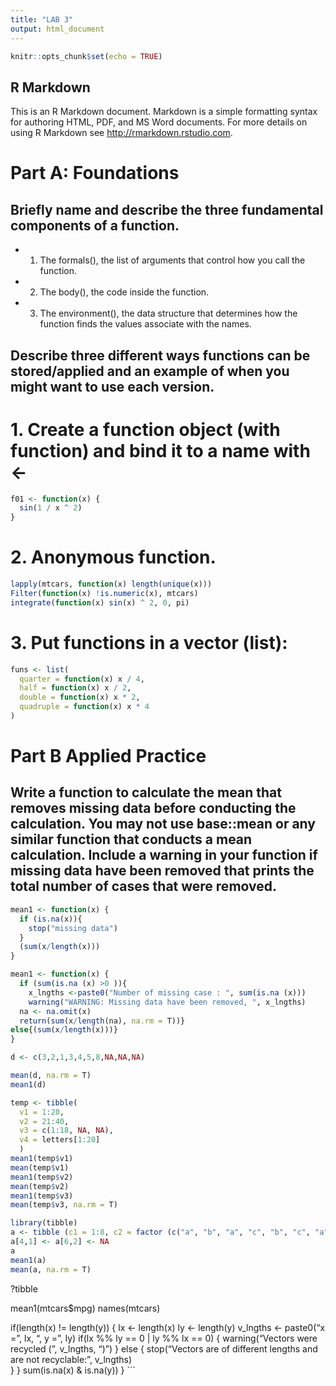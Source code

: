 ```yaml
---
title: "LAB 3"
output: html_document
---
```


```r
knitr::opts_chunk$set(echo = TRUE)
```

## R Markdown

This is an R Markdown document. Markdown is a simple formatting syntax for authoring HTML, PDF, and MS Word documents. For more details on using R Markdown see <http://rmarkdown.rstudio.com>.

# Part A: Foundations
## Briefly name and describe the three fundamental components of a function.

 * 1. The formals(), the list of arguments that control how you call the function.
 * 2. The body(), the code inside the function.
 * 3. The environment(), the data structure that determines how the function finds the values associate with the names.

## Describe three different ways functions can be stored/applied and an example of when you might want to use each version.

# 1. Create a function object (with function) and bind it to a name with <-
```r
f01 <- function(x) {
  sin(1 / x ^ 2)
}
```
# 2. Anonymous function.

```r
lapply(mtcars, function(x) length(unique(x)))
Filter(function(x) !is.numeric(x), mtcars)
integrate(function(x) sin(x) ^ 2, 0, pi)

```

# 3. Put functions in a vector (list):

```r
funs <- list(
  quarter = function(x) x / 4,
  half = function(x) x / 2,
  double = function(x) x * 2,
  quadruple = function(x) x * 4
)
```

# Part B Applied Practice
## Write a function to calculate the mean that removes missing data before conducting the calculation. You may not use base::mean or any similar function that conducts a mean calculation. Include a warning in your function if missing data have been removed that prints the total number of cases that were removed.

```r
mean1 <- function(x) {
  if (is.na(x)){
    stop("missing data")
  }
  (sum(x/length(x)))
}
```


```r
mean1 <- function(x) {
  if (sum(is.na (x) >0 )){
    x_lngths <-paste0("Number of missing case : ", sum(is.na (x)))
    warning("WARNING: Missing data have been removed, ", x_lngths)
  na <- na.omit(x)
  return(sum(x/length(na), na.rm = T))}
else{(sum(x/length(x)))}
}
```
```r
d <- c(3,2,1,3,4,5,8,NA,NA,NA)

mean(d, na.rm = T)
mean1(d)

```
```r
temp <- tibble(
  v1 = 1:20, 
  v2 = 21:40, 
  v3 = c(1:18, NA, NA), 
  v4 = letters[1:20]
  )
mean1(temp$v1)
mean(temp$v1)
mean1(temp$v2)
mean(temp$v2)
mean1(temp$v3)
mean(temp$v3, na.rm = T)
```
```r
library(tibble)
a <- tibble (c1 = 1:8, c2 = factor (c("a", "b", "a", "c", "b", "c", "a", "b")))
a[4,1] <- a[6,2] <- NA
a
mean1(a)
mean(a, na.rm = T)
```

?tibble


mean1(mtcars$mpg)
names(mtcars)


if(length(x) != length(y)) {
        lx <- length(x)
        ly <- length(y)
        v_lngths <- paste0("x = ", lx, ", y = ", ly)
        if(lx %% ly == 0 | ly %% lx == 0) {
            warning("Vectors were recycled (", v_lngths, ")")
        }
        else {
            stop("Vectors are of different lengths and are not recyclable:",
                 v_lngths)    
        }
    }
    sum(is.na(x) & is.na(y))
}
```

